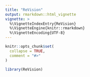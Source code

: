 ```yaml
---
title: "ReVision"
output: rmarkdown::html_vignette
vignette: >
  %\VignetteIndexEntry{ReVision}
  %\VignetteEngine{knitr::rmarkdown}
  %\VignetteEncoding{UTF-8}
---
```


```r
knitr::opts_chunk$set(
  collapse = TRUE,
  comment = "#>"
)
```

```r
library(ReVision)
```
